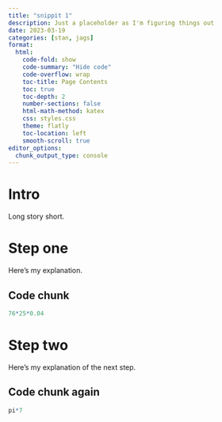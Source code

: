 ```yaml
---
title: "snippit 1"
description: Just a placeholder as I'm figuring things out
date: 2023-03-19
categories: [stan, jags]
format:
  html:
    code-fold: show
    code-summary: "Hide code"
    code-overflow: wrap
    toc-title: Page Contents
    toc: true
    toc-depth: 2
    number-sections: false
    html-math-method: katex
    css: styles.css
    theme: flatly
    toc-location: left
    smooth-scroll: true
editor_options: 
  chunk_output_type: console
---
```



# Intro

Long story short.

# Step one

Here's my explanation.

## Code chunk
```r
76*25*0.04
```




# Step two

Here's my explanation of the next step.

## Code chunk again
```r
pi*7
```

